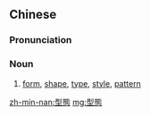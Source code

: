 {{also|型态}}
==Chinese==
{{zh-forms|s=型态}}

===Pronunciation===
{{zh-pron
|m=xíngtài
|cat=n
}}

===Noun===
{{zh-noun}}

# [[form]], [[shape]], [[type]], [[style]], [[pattern]]

[[zh-min-nan:型態]]
[[mg:型態]]